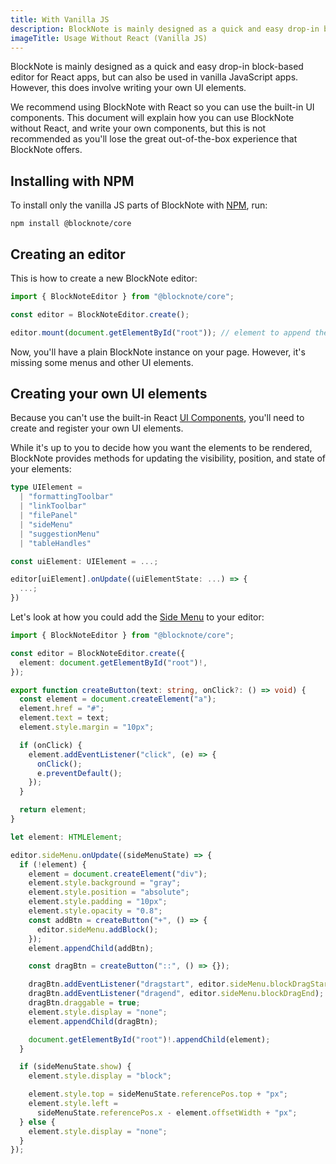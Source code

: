 ```yaml
---
title: With Vanilla JS
description: BlockNote is mainly designed as a quick and easy drop-in block-based editor for React apps, but can also be used in vanilla JavaScript apps.
imageTitle: Usage Without React (Vanilla JS)
---
```


BlockNote is mainly designed as a quick and easy drop-in block-based editor for React apps, but can also be used in vanilla JavaScript apps. However, this does involve writing your own UI elements.

<Callout type="warning" title="Warning">
  We recommend using BlockNote with React so you can use the built-in UI
  components. This document will explain how you can use BlockNote without
  React, and write your own components, but this is not recommended as you'll
  lose the great out-of-the-box experience that BlockNote offers.
</Callout>

## Installing with NPM

To install only the vanilla JS parts of BlockNote with [NPM](https://docs.npmjs.com/downloading-and-installing-node-js-and-npm), run:

```console
npm install @blocknote/core
```

## Creating an editor

This is how to create a new BlockNote editor:

```typescript
import { BlockNoteEditor } from "@blocknote/core";

const editor = BlockNoteEditor.create();

editor.mount(document.getElementById("root")); // element to append the editor to
```

Now, you'll have a plain BlockNote instance on your page. However, it's missing some menus and other UI elements.

## Creating your own UI elements

Because you can't use the built-in React [UI Components](/docs/install), you'll need to create and register your own UI elements.

While it's up to you to decide how you want the elements to be rendered, BlockNote provides methods for updating the visibility, position, and state of your elements:

```typescript
type UIElement =
  | "formattingToolbar"
  | "linkToolbar"
  | "filePanel"
  | "sideMenu"
  | "suggestionMenu"
  | "tableHandles"

const uiElement: UIElement = ...;

editor[uiElement].onUpdate((uiElementState: ...) => {
  ...;
})
```

Let's look at how you could add the [Side Menu]() to your editor:

```typescript
import { BlockNoteEditor } from "@blocknote/core";

const editor = BlockNoteEditor.create({
  element: document.getElementById("root")!,
});

export function createButton(text: string, onClick?: () => void) {
  const element = document.createElement("a");
  element.href = "#";
  element.text = text;
  element.style.margin = "10px";

  if (onClick) {
    element.addEventListener("click", (e) => {
      onClick();
      e.preventDefault();
    });
  }

  return element;
}

let element: HTMLElement;

editor.sideMenu.onUpdate((sideMenuState) => {
  if (!element) {
    element = document.createElement("div");
    element.style.background = "gray";
    element.style.position = "absolute";
    element.style.padding = "10px";
    element.style.opacity = "0.8";
    const addBtn = createButton("+", () => {
      editor.sideMenu.addBlock();
    });
    element.appendChild(addBtn);

    const dragBtn = createButton("::", () => {});

    dragBtn.addEventListener("dragstart", editor.sideMenu.blockDragStart);
    dragBtn.addEventListener("dragend", editor.sideMenu.blockDragEnd);
    dragBtn.draggable = true;
    element.style.display = "none";
    element.appendChild(dragBtn);

    document.getElementById("root")!.appendChild(element);
  }

  if (sideMenuState.show) {
    element.style.display = "block";

    element.style.top = sideMenuState.referencePos.top + "px";
    element.style.left =
      sideMenuState.referencePos.x - element.offsetWidth + "px";
  } else {
    element.style.display = "none";
  }
});
```
